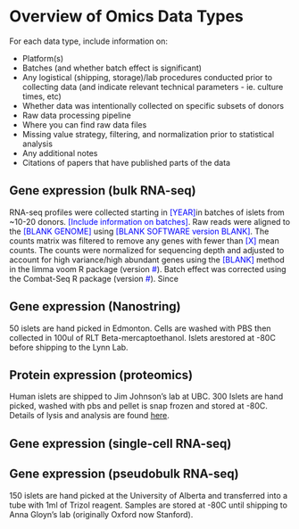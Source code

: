 # Overview of Omics Data Types

For each data type, include information on:

- Platform(s)
- Batches (and whether batch effect is significant)
- Any logistical (shipping, storage)/lab procedures conducted prior to collecting data (and indicate relevant technical parameters - ie. culture times, etc)
- Whether data was intentionally collected on specific subsets of donors
- Raw data processing pipeline
- Where you can find raw data files
- Missing value strategy, filtering, and normalization prior to statistical analysis
- Any additional notes
- Citations of papers that have published parts of the data

## Gene expression (bulk RNA-seq)
RNA-seq profiles were collected starting in <span style="color: blue;">[YEAR]</span>in batches of islets from ~10-20 donors. <span style="color: blue;">[Include information on batches]</span>. Raw reads were aligned to the <span style="color: blue;">[BLANK GENOME]</span> using <span style="color: blue;">[BLANK SOFTWARE version BLANK]</span>. The counts matrix was filtered to remove any genes with fewer than <span style="color: blue;">[X]</span> mean counts. The counts were normalized for sequencing depth and adjusted to account for high variance/high abundant genes using the <span style="color: blue;">[BLANK]</span> method in the limma voom R package (version <span style="color: blue;">#</span>). Batch effect was corrected using the Combat-Seq R package (version <span style="color: blue;">#</span>). Since 

## Gene expression (Nanostring)
50 islets are hand picked in Edmonton. Cells are washed with PBS then collected in 100ul of RLT Beta-mercaptoethanol. Islets arestored at -80C before shipping to the Lynn Lab.

## Protein expression (proteomics)
Human islets are shipped to Jim Johnson’s lab at UBC. 300 Islets are hand picked, washed with pbs and pellet is snap frozen and stored at -80C. Details of lysis and analysis are found [here](https://www.medrxiv.org/content/10.1101/2023.05.24.23290298v1.full.pdf). 

## Gene expression (single-cell RNA-seq)

## Gene expression (pseudobulk RNA-seq)
150 islets are hand picked at the University of Alberta and transferred into a tube with 1ml of Trizol reagent. Samples are stored at -80C until shipping to Anna Gloyn’s lab (originally Oxford now Stanford). 












